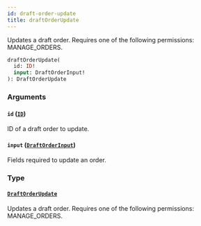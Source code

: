 ```yaml
---
id: draft-order-update
title: draftOrderUpdate
---
```



Updates a draft order. Requires one of the following permissions: MANAGE_ORDERS.

```graphql
draftOrderUpdate(
  id: ID!
  input: DraftOrderInput!
): DraftOrderUpdate
```


### Arguments

#### `id` ([`ID`](../../../developer/api-reference/scalars/id))

ID of a draft order to update.


#### `input` ([`DraftOrderInput`](../../../developer/api-reference/inputs/draft-order-input))

Fields required to update an order.


### Type

#### [`DraftOrderUpdate`](../../../developer/api-reference/objects/draft-order-update) 

Updates a draft order. Requires one of the following permissions: MANAGE_ORDERS.




